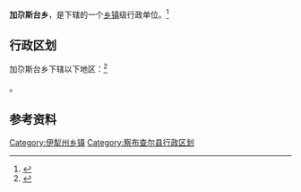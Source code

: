 {{中国乡级行政区|65/40/22/209/000}}

'''加尕斯台乡'''，是{{PRC admin/fullname|65/40/22/209/000|3}}下辖的一个[[乡镇|乡镇]]级行政单位。<ref>{{PRC admin/ref sgc|{{PRC admin/parent|65/40/22/209/000}}}}</ref>

== 行政区划 ==

加尕斯台乡下辖以下地区：<ref>{{PRC admin/ref sgc|65/40/22/209/000}}</ref>

{{PRC admin/children|65/40/22/209/000}}。

== 参考资料 ==

{{reflist}}

{{新疆维吾尔自治区伊犁哈萨克自治州察布查尔锡伯自治县行政区划}}
{{新疆行政区划小作品}}

[[Category:伊犁州乡镇|Category:伊犁州乡镇]]
[[Category:察布查尔县行政区划|Category:察布查尔县行政区划]]